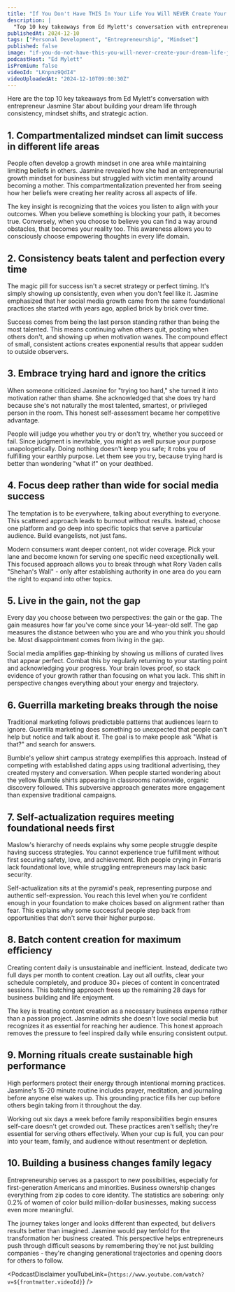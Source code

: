 ```yaml
---
title: "If You Don't Have THIS In Your Life You Will NEVER Create Your Dream Life! Feat. Jasmine Star"
description: |
  "Top 10 key takeaways from Ed Mylett's conversation with entrepreneur Jasmine Star about building your dream life through consistency, mindset shifts, and strategic action."
publishedAt: 2024-12-10
tags: ["Personal Development", "Entrepreneurship", "Mindset"]
published: false
image: "if-you-do-not-have-this-you-will-never-create-your-dream-life-jasmine-star.jpg"
podcastHost: "Ed Mylett"
isPremium: false
videoId: "LKnpnz9QdI4"
videoUploadedAt: "2024-12-10T09:00:30Z"
---
```



<PodcastSummaryPageLayout frontmatter={frontmatter}>
Here are the top 10 key takeaways from Ed Mylett's conversation with entrepreneur Jasmine Star about building your dream life through consistency, mindset shifts, and strategic action.

## 1. Compartmentalized mindset can limit success in different life areas

People often develop a growth mindset in one area while maintaining limiting beliefs in others. Jasmine revealed how she had an entrepreneurial growth mindset for business but struggled with victim mentality around becoming a mother. This compartmentalization prevented her from seeing how her beliefs were creating her reality across all aspects of life.

The key insight is recognizing that the voices you listen to align with your outcomes. When you believe something is blocking your path, it becomes true. Conversely, when you choose to believe you can find a way around obstacles, that becomes your reality too. This awareness allows you to consciously choose empowering thoughts in every life domain.

## 2. Consistency beats talent and perfection every time

The magic pill for success isn't a secret strategy or perfect timing. It's simply showing up consistently, even when you don't feel like it. Jasmine emphasized that her social media growth came from the same foundational practices she started with years ago, applied brick by brick over time.

Success comes from being the last person standing rather than being the most talented. This means continuing when others quit, posting when others don't, and showing up when motivation wanes. The compound effect of small, consistent actions creates exponential results that appear sudden to outside observers.

## 3. Embrace trying hard and ignore the critics

When someone criticized Jasmine for "trying too hard," she turned it into motivation rather than shame. She acknowledged that she does try hard because she's not naturally the most talented, smartest, or privileged person in the room. This honest self-assessment became her competitive advantage.

People will judge you whether you try or don't try, whether you succeed or fail. Since judgment is inevitable, you might as well pursue your purpose unapologetically. Doing nothing doesn't keep you safe; it robs you of fulfilling your earthly purpose. Let them see you try, because trying hard is better than wondering "what if" on your deathbed.

## 4. Focus deep rather than wide for social media success

The temptation is to be everywhere, talking about everything to everyone. This scattered approach leads to burnout without results. Instead, choose one platform and go deep into specific topics that serve a particular audience. Build evangelists, not just fans.

Modern consumers want deeper content, not wider coverage. Pick your lane and become known for serving one specific need exceptionally well. This focused approach allows you to break through what Rory Vaden calls "Shehan's Wall" - only after establishing authority in one area do you earn the right to expand into other topics.

## 5. Live in the gain, not the gap

Every day you choose between two perspectives: the gain or the gap. The gain measures how far you've come since your 14-year-old self. The gap measures the distance between who you are and who you think you should be. Most disappointment comes from living in the gap.

Social media amplifies gap-thinking by showing us millions of curated lives that appear perfect. Combat this by regularly returning to your starting point and acknowledging your progress. Your brain loves proof, so stack evidence of your growth rather than focusing on what you lack. This shift in perspective changes everything about your energy and trajectory.

## 6. Guerrilla marketing breaks through the noise

Traditional marketing follows predictable patterns that audiences learn to ignore. Guerrilla marketing does something so unexpected that people can't help but notice and talk about it. The goal is to make people ask "What is that?" and search for answers.

Bumble's yellow shirt campus strategy exemplifies this approach. Instead of competing with established dating apps using traditional advertising, they created mystery and conversation. When people started wondering about the yellow Bumble shirts appearing in classrooms nationwide, organic discovery followed. This subversive approach generates more engagement than expensive traditional campaigns.

## 7. Self-actualization requires meeting foundational needs first

Maslow's hierarchy of needs explains why some people struggle despite having success strategies. You cannot experience true fulfillment without first securing safety, love, and achievement. Rich people crying in Ferraris lack foundational love, while struggling entrepreneurs may lack basic security.

Self-actualization sits at the pyramid's peak, representing purpose and authentic self-expression. You reach this level when you're confident enough in your foundation to make choices based on alignment rather than fear. This explains why some successful people step back from opportunities that don't serve their higher purpose.

## 8. Batch content creation for maximum efficiency

Creating content daily is unsustainable and inefficient. Instead, dedicate two full days per month to content creation. Lay out all outfits, clear your schedule completely, and produce 30+ pieces of content in concentrated sessions. This batching approach frees up the remaining 28 days for business building and life enjoyment.

The key is treating content creation as a necessary business expense rather than a passion project. Jasmine admits she doesn't love social media but recognizes it as essential for reaching her audience. This honest approach removes the pressure to feel inspired daily while ensuring consistent output.

## 9. Morning rituals create sustainable high performance

High performers protect their energy through intentional morning practices. Jasmine's 15-20 minute routine includes prayer, meditation, and journaling before anyone else wakes up. This grounding practice fills her cup before others begin taking from it throughout the day.

Working out six days a week before family responsibilities begin ensures self-care doesn't get crowded out. These practices aren't selfish; they're essential for serving others effectively. When your cup is full, you can pour into your team, family, and audience without resentment or depletion.

## 10. Building a business changes family legacy

Entrepreneurship serves as a passport to new possibilities, especially for first-generation Americans and minorities. Business ownership changes everything from zip codes to core identity. The statistics are sobering: only 0.2% of women of color build million-dollar businesses, making success even more meaningful.

The journey takes longer and looks different than expected, but delivers results better than imagined. Jasmine would pay tenfold for the transformation her business created. This perspective helps entrepreneurs push through difficult seasons by remembering they're not just building companies - they're changing generational trajectories and opening doors for others to follow.

<PodcastDisclaimer
  youTubeLink={`https://www.youtube.com/watch?v=${frontmatter.videoId}`}
/>

</PodcastSummaryPageLayout>
